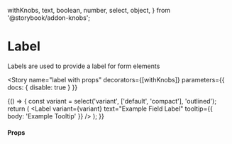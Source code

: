   withKnobs,
  text,
  boolean,
  number,
  select,
  object,
} from '@storybook/addon-knobs';


<Meta title="Components/Label" />

# Label

Labels are used to provide a label for form elements

<Preview>
  <Story name="label">
    <DemoContainer>
      <Label text="Label Component" />
    </DemoContainer>
  </Story>
</Preview>

<Story
  name="label with props"
  decorators={[withKnobs]}
  parameters={{ docs: { disable: true } }}
>
  {() => {
    const variant = select('variant', ['default', 'compact'], 'outlined');
    return (
      <DemoContainer>
        <Label variant={variant} text="Example Field Label" tooltip={{ body: 'Example Tooltip' }} />
      </DemoContainer>
    );
  }}
</Story>

#### Props

<Props of={Label} />
